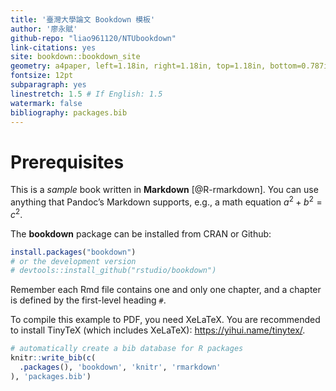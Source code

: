 ```yaml
--- 
title: '臺灣大學論文 Bookdown 模板'
author: '廖永賦'
github-repo: "liao961120/NTUbookdown"
link-citations: yes
site: bookdown::bookdown_site
geometry: a4paper, left=1.18in, right=1.18in, top=1.18in, bottom=0.787in
fontsize: 12pt
subparagraph: yes
linestretch: 1.5 # If English: 1.5
watermark: false
bibliography: packages.bib
---
```


# Prerequisites

This is a _sample_ book written in **Markdown** [@R-rmarkdown]. You can use anything that Pandoc's Markdown supports, e.g., a math equation $a^2 + b^2 = c^2$.

The **bookdown** package can be installed from CRAN or Github:

```r
install.packages("bookdown")
# or the development version
# devtools::install_github("rstudio/bookdown")
```

Remember each Rmd file contains one and only one chapter, and a chapter is defined by the first-level heading `#`.

To compile this example to PDF, you need XeLaTeX. You are recommended to install TinyTeX (which includes XeLaTeX): <https://yihui.name/tinytex/>.

```r
# automatically create a bib database for R packages
knitr::write_bib(c(
  .packages(), 'bookdown', 'knitr', 'rmarkdown'
), 'packages.bib')
```
